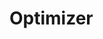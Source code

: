 
# Optimizer

<Cards>
  <Card
    href="/optimizer/cost-based-optimizations"
    title="Cost-based optimizations"
  />
  <Card href="/optimizer/cost-in-explain" title="Cost in Explain" />
  <Card href="/optimizer/pushdown" title="Pushdown" />
  <Card href="/optimizer/statistics" title="Statistics" />
</Cards>

